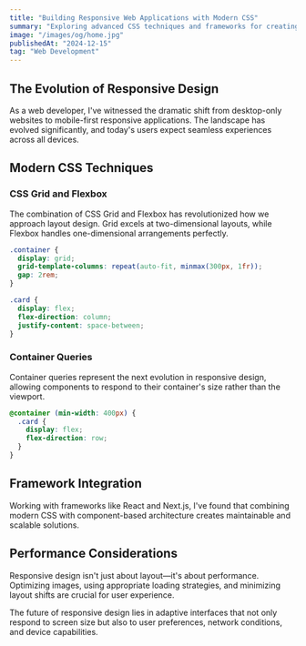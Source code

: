 ```yaml
---
title: "Building Responsive Web Applications with Modern CSS"
summary: "Exploring advanced CSS techniques and frameworks for creating responsive, mobile-first web applications that work seamlessly across all devices."
image: "/images/og/home.jpg"
publishedAt: "2024-12-15"
tag: "Web Development"
---
```


## The Evolution of Responsive Design

As a web developer, I've witnessed the dramatic shift from desktop-only websites to mobile-first responsive applications. The landscape has evolved significantly, and today's users expect seamless experiences across all devices.

## Modern CSS Techniques

### CSS Grid and Flexbox
The combination of CSS Grid and Flexbox has revolutionized how we approach layout design. Grid excels at two-dimensional layouts, while Flexbox handles one-dimensional arrangements perfectly.

```css
.container {
  display: grid;
  grid-template-columns: repeat(auto-fit, minmax(300px, 1fr));
  gap: 2rem;
}

.card {
  display: flex;
  flex-direction: column;
  justify-content: space-between;
}
```

### Container Queries
Container queries represent the next evolution in responsive design, allowing components to respond to their container's size rather than the viewport.

```css
@container (min-width: 400px) {
  .card {
    display: flex;
    flex-direction: row;
  }
}
```

## Framework Integration

Working with frameworks like React and Next.js, I've found that combining modern CSS with component-based architecture creates maintainable and scalable solutions.

## Performance Considerations

Responsive design isn't just about layout—it's about performance. Optimizing images, using appropriate loading strategies, and minimizing layout shifts are crucial for user experience.

The future of responsive design lies in adaptive interfaces that not only respond to screen size but also to user preferences, network conditions, and device capabilities.